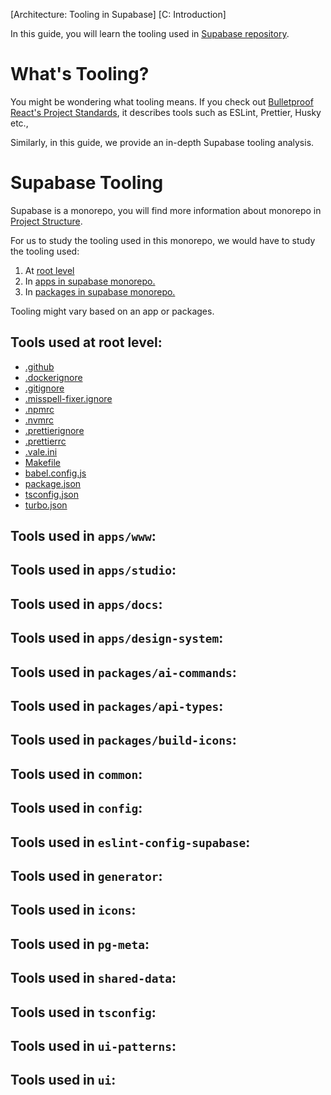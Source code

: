 [Architecture: Tooling in Supabase]
[C: Introduction]

In this guide, you will learn the tooling used in [Supabase repository](https://github.com/supabase/supabase).

# What's Tooling?
You might be wondering what tooling means. If you check out [Bulletproof React's Project Standards](https://github.com/alan2207/bulletproof-react/blob/master/docs/project-standards.md),
it describes tools such as ESLint, Prettier, Husky etc.,

Similarly, in this guide, we provide an in-depth Supabase tooling analysis.

# Supabase Tooling

Supabase is a monorepo, you will find more information about monorepo in [Project Structure](https://app.thinkthroo.com/architecture#project-structure).

For us to study the tooling used in this monorepo, we would have to study the tooling used:
1. At [root level](https://github.com/supabase/supabase)
2. In [apps in supabase monorepo.](https://github.com/supabase/supabase/tree/master/apps)
3. In [packages in supabase monorepo.](https://github.com/supabase/supabase/tree/master/packages)

Tooling might vary based on an app or packages.

## Tools used at root level:
- [.github](https://github.com/supabase/supabase/tree/master/.github)
- [.dockerignore](https://github.com/supabase/supabase/blob/master/.dockerignore)
- [.gitignore](https://github.com/supabase/supabase/blob/master/.gitignore)
- [.misspell-fixer.ignore](https://github.com/supabase/supabase/blob/master/.misspell-fixer.ignore)
- [.npmrc](https://github.com/supabase/supabase/blob/master/.npmrc)
- [.nvmrc](https://github.com/supabase/supabase/blob/master/.nvmrc)
- [.prettierignore](https://github.com/supabase/supabase/blob/master/.prettierignore)
- [.prettierrc](https://github.com/supabase/supabase/blob/master/.prettierrc)
- [.vale.ini](https://github.com/supabase/supabase/blob/master/.vale.ini)
- [Makefile](https://github.com/supabase/supabase/blob/master/Makefile)
- [babel.config.js](https://github.com/supabase/supabase/blob/master/babel.config.js)
- [package.json](https://github.com/supabase/supabase/blob/master/package.json)
- [tsconfig.json](https://github.com/supabase/supabase/blob/master/tsconfig.json)
- [turbo.json](https://github.com/supabase/supabase/blob/master/turbo.json)

## Tools used in `apps/www`:

## Tools used in `apps/studio`:

## Tools used in `apps/docs`:

## Tools used in `apps/design-system`:

## Tools used in `packages/ai-commands`:

## Tools used in `packages/api-types`:

## Tools used in `packages/build-icons`:

## Tools used in `common`:

## Tools used in `config`:

## Tools used in `eslint-config-supabase`:

## Tools used in `generator`:

## Tools used in `icons`:

## Tools used in `pg-meta`:

## Tools used in `shared-data`:

## Tools used in `tsconfig`:

## Tools used in `ui-patterns`:

## Tools used in `ui`: